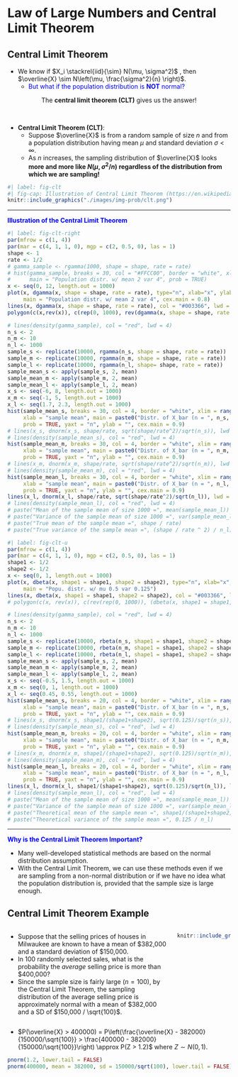 # Law of Large Numbers and Central Limit Theorem {#sec-prob-llnclt}

## Central Limit Theorem

- We know if $X_i \stackrel{iid}{\sim} N(\mu, \sigma^2)$ , then $\overline{X} \sim N\left(\mu, \frac{\sigma^2}{n} \right)$.
  - <span style="color:blue"> But what if the population distribution is **NOT** normal? </span> 

<center>
The **central limit theorem (CLT)** gives us the answer!
</center>

<br>

- **Central Limit Theorem (CLT)**: 
  - Suppose $\overline{X}$ is from a random sample of size $n$ and from a population distribution having mean $\mu$ and standard deviation $\sigma < \infty$. 
  - As $n$ increases, the sampling distribution of $\overline{X}$ looks **more and more like $N(\mu, \sigma^2/n)$ regardless of the distribution from which we are sampling!**

```{r echo=FALSE, out.width="85%", fig.align='center'}
#| label: fig-clt
#| fig-cap: Illustration of Central Limit Theorem (https://en.wikipedia.org/wiki/Central_limit_theorem#/media/File:IllustrationCentralTheorem.png)
knitr::include_graphics("./images/img-prob/clt.png")
```

------------------------------------------------------------------

<span style="color:blue"> **Illustration of the Central Limit Theorem** </span>

```{r, out.width="100%", echo=FALSE, fig.asp=0.3, fig.align='center', fig.cap= "CLT Illustration: A Right-Skewed Distribution"}
#| label: fig-clt-right
par(mfrow = c(1, 4))
par(mar = c(4, 1, 1, 0), mgp = c(2, 0.5, 0), las = 1)
shape <- 1
rate <- 1/2
# gamma_sample <- rgamma(1000, shape = shape, rate = rate)
# hist(gamma_sample, breaks = 30, col = "#FFCC00", border = "white", xlab = "x",
#      main = "Population distr. w/ mean 2 var 4", prob = TRUE)
x <- seq(0, 12, length.out = 1000)
plot(x, dgamma(x, shape = shape, rate = rate), type="n", xlab="x", ylab="", axes = TRUE, ylim = c(0, 0.6),
     main = "Population distr. w/ mean 2 var 4", cex.main = 0.8)
lines(x, dgamma(x, shape = shape, rate = rate), col = "#003366", lwd = 3)
polygon(c(x,rev(x)), c(rep(0, 1000), rev(dgamma(x, shape = shape, rate = rate))), col="#FFCC00")

# lines(density(gamma_sample), col = "red", lwd = 4) 
n_s <- 2
n_m <- 10
n_l <- 1000
sample_s <- replicate(10000, rgamma(n_s, shape = shape, rate = rate))
sample_m <- replicate(10000, rgamma(n_m, shape = shape, rate = rate))
sample_l <- replicate(10000, rgamma(n_l, shape= shape, rate = rate))
sample_mean_s <- apply(sample_s, 2, mean)
sample_mean_m <- apply(sample_m, 2, mean)
sample_mean_l <- apply(sample_l, 2, mean)
x_s <- seq(-6, 8, length.out = 1000)
x_m <- seq(-1, 5, length.out = 1000)
x_l <- seq(1.7, 2.3, length.out = 1000)
hist(sample_mean_s, breaks = 30, col = 4, border = "white", xlim = range(x_s),
     xlab = "sample mean", main = paste0("Distr. of X_bar (n = ", n_s, ")"),
     prob = TRUE, yaxt = "n", ylab = "", cex.main = 0.9)
# lines(x_s, dnorm(x_s, shape/rate, sqrt(shape/rate^2)/sqrt(n_s)), lwd = 3, col = "red")
# lines(density(sample_mean_s), col = "red", lwd = 4) 
hist(sample_mean_m, breaks = 30, col = 4, border = "white", xlim = range(x_m),
     xlab = "sample mean", main = paste0("Distr. of X_bar (n = ", n_m, ")"), 
     prob = TRUE, yaxt = "n", ylab = "", cex.main = 0.9)
# lines(x_m, dnorm(x_m, shape/rate, sqrt(shape/rate^2)/sqrt(n_m)), lwd = 3, col = "red")
# lines(density(sample_mean_m), col = "red", lwd = 4) 
hist(sample_mean_l, breaks = 30, col = 4, border = "white", xlim = range(x_l),
     xlab = "sample mean", main = paste0("Distr. of X_bar (n = ", n_l, ")"), 
     prob = TRUE, yaxt = "n", ylab = "", cex.main = 0.9)
lines(x_l, dnorm(x_l, shape/rate, sqrt(shape/rate^2)/sqrt(n_l)), lwd = 1, col = "red")
# lines(density(sample_mean_l), col = "red", lwd = 4) 
# paste("Mean of the sample mean of size 1000 =", mean(sample_mean_l))
# paste("Variance of the sample mean of size 1000 =", var(sample_mean_l))
# paste("True mean of the sample mean =", shape / rate)
# paste("True variance of the sample mean =", (shape / rate ^ 2) / n_l)
```

```{r, out.width="100%", echo=FALSE, fig.asp=0.3, fig.cap= "CLT Illustration: A U-shaped Distribution"}
#| label: fig-clt-u
par(mfrow = c(1, 4))
par(mar = c(4, 1, 1, 0), mgp = c(2, 0.5, 0), las = 1)
shape1 <- 1/2
shape2 <- 1/2
x <- seq(0, 1, length.out = 1000)
plot(x, dbeta(x, shape1 = shape1, shape2 = shape2), type="n", xlab="x", ylab="", axes = TRUE, ylim = c(0, 3), cex.main = 0.8,
     main = "Popu. distr. w/ mu 0.5 var 0.125")
lines(x, dbeta(x, shape1 = shape1, shape2 = shape2), col = "#003366", lwd = 3)
# polygon(c(x, rev(x)), c(rev(rep(0, 1000)), (dbeta(x, shape1 = shape1, shape2 = shape2))), col="#FFCC00")

# lines(density(gamma_sample), col = "red", lwd = 4) 
n_s <- 2
n_m <- 10
n_l <- 1000
sample_s <- replicate(10000, rbeta(n_s, shape1 = shape1, shape2 = shape2))
sample_m <- replicate(10000, rbeta(n_m, shape1 = shape1, shape2 = shape2))
sample_l <- replicate(10000, rbeta(n_l, shape1 = shape1, shape2 = shape2))
sample_mean_s <- apply(sample_s, 2, mean)
sample_mean_m <- apply(sample_m, 2, mean)
sample_mean_l <- apply(sample_l, 2, mean)
x_s <- seq(-0.5, 1.5, length.out = 1000)
x_m <- seq(0, 1, length.out = 1000)
x_l <- seq(0.45, 0.55, length.out = 1000)
hist(sample_mean_s, breaks = 20, col = 4, border = "white", xlim = range(x_s),
     xlab = "sample mean", main = paste0("Distr. of X_bar (n = ", n_s, ")"),
     prob = TRUE, yaxt = "n", ylab = "", cex.main = 0.9)
# lines(x_s, dnorm(x_s, shape1/(shape1+shape2), sqrt(0.125)/sqrt(n_s)), lwd = 3, col = "red")
# lines(density(sample_mean_s), col = "red", lwd = 4) 
hist(sample_mean_m, breaks = 20, col = 4, border = "white", xlim = range(x_m),
     xlab = "sample mean", main = paste0("Distr. of X_bar (n = ", n_m, ")"), 
     prob = TRUE, yaxt = "n", ylab = "", cex.main = 0.9)
# lines(x_m, dnorm(x_m, shape1/(shape1+shape2), sqrt(0.125)/sqrt(n_m)), lwd = 3, col = "red")
# lines(density(sample_mean_m), col = "red", lwd = 4) 
hist(sample_mean_l, breaks = 20, col = 4, border = "white", xlim = range(x_l),
     xlab = "sample mean", main = paste0("Distr. of X_bar (n = ", n_l, ")"), 
     prob = TRUE, yaxt = "n", ylab = "", cex.main = 0.9)
lines(x_l, dnorm(x_l, shape1/(shape1+shape2), sqrt(0.125)/sqrt(n_l)), lwd = 1, col = "red")
# lines(density(sample_mean_l), col = "red", lwd = 4) 
# paste("Mean of the sample mean of size 1000 =", mean(sample_mean_l))
# paste("Variance of the sample mean of size 1000 =", var(sample_mean_l))
# paste("Theoretical mean of the sample mean =", shape1/(shape1+shape2))
# paste("Theoretical variance of the sample mean =", 0.125 / n_l)
```

------------------------------------------------------------------

<span style="color:blue"> **Why is the Central Limit Theorem Important?** </span>

- Many well-developed statistical methods are based on the normal distribution assumption.
- With the Central Limit Theorem, we can use these methods even if we are sampling from a non-normal distribution or if we have no idea what the population distribution is, provided that the sample size is large enough.

## Central Limit Theorem Example
::::{.columns}
:::{.column width="75%"}
- Suppose that the selling prices of houses in Milwaukee are known to have a mean of $382,000 and a standard deviation of $150,000. 
- In 100 randomly selected sales, what is the probability the *average* selling price is more than $400,000?
- Since the sample size is fairly large $(n = 100)$, by the Central Limit Theorem, the sampling distribution of the average selling price is approximately normal with a mean of $382,000 and a SD of $150,000 / \sqrt{100}$.
:::

:::{.column width="25%"}
```{r, echo=FALSE, out.width="75%", fig.align='center'}
knitr::include_graphics("./images/img-prob/house.jpeg")
```
:::
::::

- $P(\overline{X} > 400000) = P\left(\frac{\overline{X} - 382000}{150000/\sqrt{100}}  > \frac{400000 - 382000}{150000/\sqrt{100}}\right) \approx P(Z > 1.2)$ where $Z \sim N(0, 1)$.

<!-- - We need the sampling distribution of the average selling price in order to obtain the probability.  -->



```{r}
pnorm(1.2, lower.tail = FALSE)
pnorm(400000, mean = 382000, sd = 150000/sqrt(100), lower.tail = FALSE)
```
